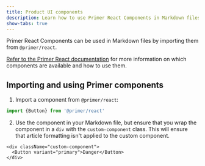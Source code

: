 ```yaml
---
title: Product UI components
description: Learn how to use Primer React Components in Markdown files.
show-tabs: true
---
```


Primer React Components can be used in Markdown files by importing them from `@primer/react`.

[Refer to the Primer React documentation](https://primer.style/react) for more information on which components are available and how to use them.

## Importing and using Primer components

1. Import a component from `@primer/react`:

```js
import {Button} from '@primer/react'
```

2. Use the component in your Markdown file, but ensure that you wrap the component in a `div` with the `custom-component` class. This will ensure that article formatting isn't applied to the custom component.

```
<div className="custom-component">
  <Button variant="primary">Danger</Button>
</div>
```
